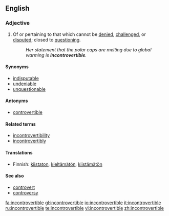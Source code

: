 ==English==
===Adjective===
{{en-adj}}
#Of or pertaining to that which cannot be [[denied]], [[challenged]], or [[disputed]]; closed to [[question]]ing.
#:''Her statement that the polar caps are melting due to global warming is '''incontrovertible'''.''

====Synonyms====
*[[indisputable]]
*[[undeniable]]
*[[unquestionable]]

====Antonyms====
*[[controvertible]]

====Related terms====
*[[incontrovertibility]]
*[[incontrovertibly]]

====Translations====
*Finnish: [[kiistaton]], [[kieltämätön]], [[kiistämätön]]

====See also====
*[[controvert]]
*[[controversy]]

[[fa:incontrovertible]]
[[gl:incontrovertible]]
[[io:incontrovertible]]
[[it:incontrovertible]]
[[ru:incontrovertible]]
[[te:incontrovertible]]
[[vi:incontrovertible]]
[[zh:incontrovertible]]